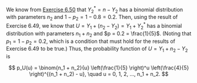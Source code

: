 
We know from <a href="/docs/chapter-6/section-6-5#650" target="_blank">Exercise 6.50</a> that $Y_2^* = n - Y_2$ has a binomial distribution with parameters $n_2$ and $1 - p_2 = 1 - 0.8 = 0.2$.
Then, using the result of Exercise 6.49, we know that $U = Y_1 + (n_2 - Y_2) = Y_1 + Y_2^*$ has a binomial distribution with parameters $n_1 + n_2$ and $p = 0.2 = \frac{1}{5}$.
(Noting that $p_1 = 1 - p_2 = 0.2$, which is a condition that must hold for the results of Exercise 6.49 to be true.)
Thus, the probability function of $U = Y_1 + n_2 - Y_2$ is

$$
p_U(u) = \binom{n_1 + n_2}{u} \left(\frac{1}{5} \right)^u \left(\frac{4}{5} \right)^{(n_1 + n_2) - u}, \quad u = 0, 1, 2, ..., n_1 + n_2.
$$
